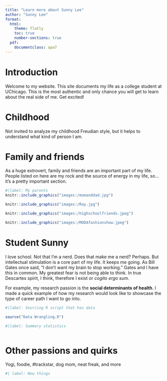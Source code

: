 ```yaml
---
title: "Learn more about Sunny Lee"
author: "Sunny Lee"
format:
  html:
    theme: flatly
    toc: true
    number-sections: true
  pdf:
    documentclass: apa7
---
```


# Introduction

Welcome to my website. This site documents my life as a college student at UChicago. This is the most authentic and only chance you will get to learn about the real side of me. Get excited!

# Childhood

Not invited to analyze my childhood Freudian style, but it helps to understand what kind of person I am.

# Family and friends

As a huge extrovert, family and friends are an important part of my life. People listed on here are my rock and the source of energy in my life, so...it's a pretty important section.

```r
#|label: My parents
knitr::include_graphics("images:/momanddad.jpg")
```

```r
knitr::include_graphics("images:/Ray.jpg")
```

```r
knitr::include_graphics("images:/highschoolfriends.jpeg")
```

```r
knitr::include_graphics("images:/MODAfashionshow.jpeg")
```

# Student Sunny

I love school. Not that I'm a nerd. Does that make me a nerd? Perhaps. But intellectual stimulation is a core part of my life. It keeps me going. As Bill Gates once said, "I don't want my brain to stop working." Gates and I have this in common. My greatest fear is not being able to think. In true Descartes spirit, I think, therefore I exist or *cogito ergo sum*.

For example, my research passion is the **social determinants of health**. I made a quick example of how my research would look like to showcase the type of career path I want to go into.  

```r
#|label: Sourcing R script that has data 

source("Data Wrangling.R")
```

```r
#|label: Summary statistics



```

# Other passions and quirks

Yogi, foodie, #trackstar, dog mom, neat freak, and more

```r
#| label: New things

```
